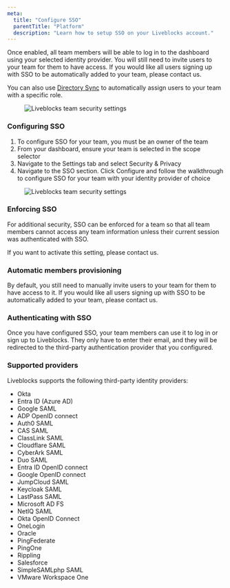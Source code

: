 ```yaml
---
meta:
  title: "Configure SSO"
  parentTitle: "Platform"
  description: "Learn how to setup SSO on your Liveblocks account."
---
```


<Banner title="SSO is available on Enterprise plans"></Banner>

Once enabled, all team members will be able to log in to the dashboard using
your selected identity provider. You will still need to invite users to your
team for them to have access. If you would like all users signing up with SSO to
be automatically added to your team, please contact us.

You can also use
[Directory Sync](/docs/platform/account-management/directory-sync) to
automatically assign users to your team with a specific role.

<Figure>
  <Image
    src="/assets/account-management/team-security-settings.png"
    alt="Liveblocks team security settings"
    width={768}
    height={406}
  />
</Figure>

### Configuring SSO

1. To configure SSO for your team, you must be an owner of the team
2. From your dashboard, ensure your team is selected in the scope selector
3. Navigate to the Settings tab and select Security & Privacy
4. Navigate to the SSO section. Click Configure and follow the walkthrough to
   configure SSO for your team with your identity provider of choice

<Figure>
  <Image
    src="/assets/account-management/sso-setup.png"
    alt="Liveblocks team security settings"
    width={768}
    height={406}
  />
</Figure>

### Enforcing SSO

For additional security, SSO can be enforced for a team so that all team members
cannot access any team information unless their current session was
authenticated with SSO.

If you want to activate this setting, please contact us.

### Automatic members provisioning

By default, you still need to manually invite users to your team for them to
have access to it. If you would like all users signing up with SSO to be
automatically added to your team, please contact us.

### Authenticating with SSO

Once you have configured SSO, your team members can use it to log in or sign up
to Liveblocks. They only have to enter their email, and they will be redirected
to the third-party authentication provider that you configured.

### Supported providers

Liveblocks supports the following third-party identity providers:

- Okta
- Entra ID (Azure AD)
- Google SAML
- ADP OpenID connect
- Auth0 SAML
- CAS SAML
- ClassLink SAML
- Cloudflare SAML
- CyberArk SAML
- Duo SAML
- Entra ID OpenID connect
- Google OpenID connect
- JumpCloud SAML
- Keycloak SAML
- LastPass SAML
- Microsoft AD FS
- NetIQ SAML
- Okta OpenID Connect
- OneLogin
- Oracle
- PingFederate
- PingOne
- Rippling
- Salesforce
- SimpleSAMLphp SAML
- VMware Workspace One
